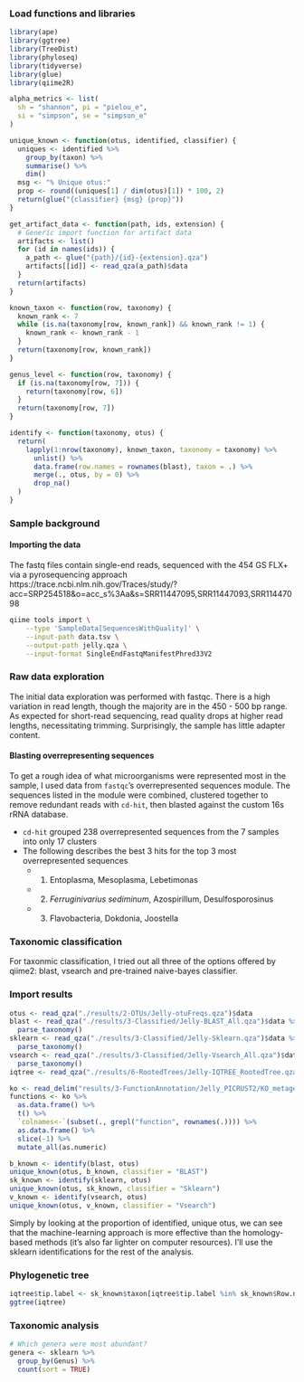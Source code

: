 ### Load functions and libraries
```r
library(ape)
library(ggtree)
library(TreeDist)
library(phyloseq)
library(tidyverse)
library(glue)
library(qiime2R)

alpha_metrics <- list(
  sh = "shannon", pi = "pielou_e",
  si = "simpson", se = "simpson_e"
)

unique_known <- function(otus, identified, classifier) {
  uniques <- identified %>%
    group_by(taxon) %>%
    summarise() %>%
    dim()
  msg <- "% Unique otus:"
  prop <- round((uniques[1] / dim(otus)[1]) * 100, 2)
  return(glue("{classifier} {msg} {prop}"))
}

get_artifact_data <- function(path, ids, extension) {
  # Generic import function for artifact data
  artifacts <- list()
  for (id in names(ids)) {
    a_path <- glue("{path}/{id}-{extension}.qza")
    artifacts[[id]] <- read_qza(a_path)$data
  }
  return(artifacts)
}

known_taxon <- function(row, taxonomy) {
  known_rank <- 7
  while (is.na(taxonomy[row, known_rank]) && known_rank != 1) {
    known_rank <- known_rank - 1
  }
  return(taxonomy[row, known_rank])
}

genus_level <- function(row, taxonomy) {
  if (is.na(taxonomy[row, 7])) {
    return(taxonomy[row, 6])
  }
  return(taxonomy[row, 7])
}

identify <- function(taxonomy, otus) {
  return(
    lapply(1:nrow(taxonomy), known_taxon, taxonomy = taxonomy) %>%
      unlist() %>%
      data.frame(row.names = rownames(blast), taxon = .) %>%
      merge(., otus, by = 0) %>%
      drop_na()
  )
}
```
### Sample background

#### Importing the data

The fastq files contain single-end reads, sequenced with the 454 GS FLX+ via a pyrosequencing approach
https://trace.ncbi.nlm.nih.gov/Traces/study/?acc=SRP254518&o=acc_s%3Aa&s=SRR11447095,SRR11447093,SRR11447098

```bash
qiime tools import \
    --type 'SampleData[SequencesWithQuality]' \
    --input-path data.tsv \
    --output-path jelly.qza \
    --input-format SingleEndFastqManifestPhred33V2
```
### Raw data exploration

The initial data exploration was performed with fastqc. There is a high variation in read length, though the majority are in the 450 - 500 bp range. As expected for short-read sequencing, read quality drops at higher read lengths, necessitating trimming. Surprisingly, the sample has little adapter content.

#### Blasting overrepresenting sequences

To get a rough idea of what microorganisms were represented most in the sample, I used data from `fastqc`'s overrepresented sequences module.
The sequences listed in the module were combined, clustered together to remove redundant reads with `cd-hit`, then blasted against the custom 16s rRNA database.

- `cd-hit` grouped 238 overrepresented sequences from the 7 samples into only 17 clusters
- The following describes the best 3 hits for the top 3 most overrepresented sequences
  - 1. Entoplasma, Mesoplasma, Lebetimonas
  - 2. _Ferruginivarius sediminum_, Azospirillum, Desulfosporosinus
  - 3. Flavobacteria, Dokdonia, Joostella

### Taxonomic classification
For taxonmic classification, I tried out all three of the options offered by qiime2: blast, vsearch and pre-trained naive-bayes classifier. 

### Import results

```r
otus <- read_qza("./results/2-OTUs/Jelly-otuFreqs.qza")$data
blast <- read_qza("./results/3-Classified/Jelly-BLAST_All.qza")$data %>%
  parse_taxonomy()
sklearn <- read_qza("./results/3-Classified/Jelly-Sklearn.qza")$data %>%
  parse_taxonomy()
vsearch <- read_qza("./results/3-Classified/Jelly-Vsearch_All.qza")$data %>%
  parse_taxonomy()
iqtree <- read_qza("./results/6-RootedTrees/Jelly-IQTREE_RootedTree.qza")$data

ko <- read_delim("results/3-FunctionAnnotation/Jelly_PICRUST2/KO_metagenome_out//pred_metagenome_unstrat.tsv", delim = "\t")
functions <- ko %>%
  as.data.frame() %>%
  t() %>%
  `colnames<-`(subset(., grepl("function", rownames(.)))) %>%
  as.data.frame() %>%
  slice(-1) %>%
  mutate_all(as.numeric)

b_known <- identify(blast, otus)
unique_known(otus, b_known, classifier = "BLAST")
sk_known <- identify(sklearn, otus)
unique_known(otus, sk_known, classifier = "Sklearn")
v_known <- identify(vsearch, otus)
unique_known(otus, v_known, classifier = "Vsearch")
```
Simply by looking at the proportion of identified, unique otus, we can see that the machine-learning approach is more effective than the homology-based methods (it's also far lighter on computer resources). I'll use the sklearn identifications for the rest of the analysis. 

### Phylogenetic tree

```r
iqtree$tip.label <- sk_known$taxon[iqtree$tip.label %in% sk_known$Row.names]
ggtree(iqtree)
```

### Taxonomic analysis
```r
# Which genera were most abundant?
genera <- sklearn %>%
  group_by(Genus) %>%
  count(sort = TRUE)
```

